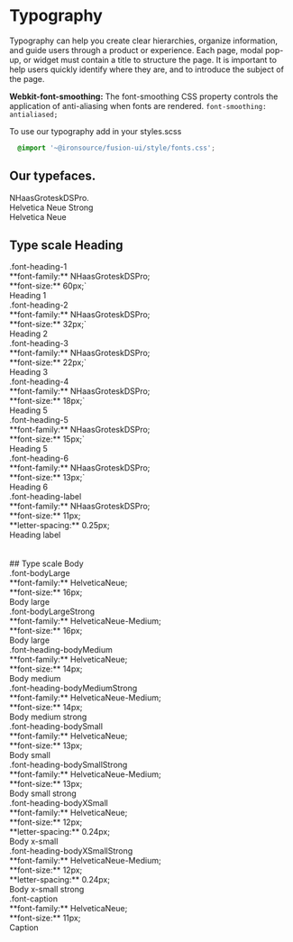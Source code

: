 
<Meta title="V3/Foundation/Typography"/>

# Typography

Typography can help you create clear hierarchies, organize information, and guide users through a product or experience. Each page, modal pop-up, or widget must contain a title to structure the page. It is important to help users quickly identify where they are, and to introduce the subject of the page.

**Webkit-font-smoothing:**
The font-smoothing CSS property controls the application of anti-aliasing when fonts are rendered.
`font-smoothing: antialiased;`

To use our typography add in your styles.scss
```css
  @import '~@ironsource/fusion-ui/style/fonts.css';
```


## Our typefaces.
<div class="sb-unstyled">
    <div class="font-heading-4" style={{color: '#0d148c', lineHeight: '40px'}}>NHaasGroteskDSPro.</div>
    <div class="font-bodyLargeStrong" style={{'font-size': 18, color: '#0d148c', lineHeight: '40px'}}>Helvetica Neue Strong</div>
    <div class="font-bodyLarge" style={{'font-size': 18, color: '#0d148c', lineHeight: '40px'}}>Helvetica Neue</div>
</div>

## Type scale Heading
<div class="sb-unstyled">
    <div class="row fu-typeface-row">
        <div class="col-6 col-sm-5">
            <div class="fu-css-class-name">.font-heading-1</div>
            <div class="font-bodyMedium">**font-family:** NHaasGroteskDSPro;</div>
            <div class="font-bodyMedium">**font-size:** 60px;`</div>
        </div>
        <div class="col-6 col-sm-6 fu-font-example font-heading-1">Heading 1</div>
    </div>
    <div class="row fu-typeface-row">
        <div class="col-6 col-sm-5">
            <div class="fu-css-class-name">.font-heading-2</div>
            <div class="font-bodyMedium">**font-family:** NHaasGroteskDSPro;</div>
            <div class="font-bodyMedium">**font-size:** 32px;`</div>
        </div>
        <div class="col-6 col-sm-6 fu-font-example font-heading-2">Heading 2</div>
    </div>
    <div class="row fu-typeface-row">
        <div class="col-6 col-sm-5">
            <div class="fu-css-class-name">.font-heading-3</div>
            <div class="font-bodyMedium">**font-family:** NHaasGroteskDSPro;</div>
            <div class="font-bodyMedium">**font-size:** 22px;`</div>
        </div>
        <div class="col-6 col-sm-6 fu-font-example font-heading-3">Heading 3</div>
    </div>
    <div class="row fu-typeface-row">
        <div class="col-6 col-sm-5">
            <div class="fu-css-class-name">.font-heading-4</div>
            <div class="font-bodyMedium">**font-family:** NHaasGroteskDSPro;</div>
            <div class="font-bodyMedium">**font-size:** 18px;`</div>
        </div>
        <div class="col-6 col-sm-6 fu-font-example font-heading-4">Heading 5</div>
    </div>
    <div class="row fu-typeface-row">
        <div class="col-6 col-sm-5">
            <div class="fu-css-class-name">.font-heading-5</div>
            <div class="font-bodyMedium">**font-family:** NHaasGroteskDSPro;</div>
            <div class="font-bodyMedium">**font-size:** 15px;`</div>
        </div>
        <div class="col-6 col-sm-6 fu-font-example font-heading-5">Heading 5</div>
    </div>
    <div class="row fu-typeface-row">
        <div class="col-6 col-sm-5">
            <div class="fu-css-class-name">.font-heading-6</div>
            <div class="font-bodyMedium">**font-family:** NHaasGroteskDSPro;</div>
            <div class="font-bodyMedium">**font-size:** 13px;`</div>
        </div>
        <div class="col-6 col-sm-6 fu-font-example font-heading-6">Heading 6</div>
    </div>
    <div class="row fu-typeface-row">
        <div class="col-6 col-sm-5">
            <div class="fu-css-class-name">.font-heading-label</div>
            <div class="font-bodyMedium">**font-family:** NHaasGroteskDSPro;</div>
            <div class="font-bodyMedium">**font-size:** 11px;</div>
            <div class="font-bodyMedium">**letter-spacing:** 0.25px;</div>
        </div>
        <div class="col-6 col-sm-6 fu-font-example font-heading-label">Heading label</div>
    </div>
    <br/>
    <br/>
    ## Type scale Body
    <div class="row fu-typeface-row">
        <div class="col-6 col-sm-5">
            <div class="fu-css-class-name">.font-bodyLarge</div>
            <div class="font-bodyMedium">**font-family:** HelveticaNeue;</div>
            <div class="font-bodyMedium">**font-size:** 16px;</div>
        </div>
        <div class="col-6 col-sm-6 fu-font-example font-bodyLarge">Body large</div>
    </div>
    <div class="row fu-typeface-row">
        <div class="col-6 col-sm-5">
            <div class="fu-css-class-name">.font-bodyLargeStrong</div>
            <div class="font-bodyMedium">**font-family:** HelveticaNeue-Medium;</div>
            <div class="font-bodyMedium">**font-size:** 16px;</div>
        </div>
        <div class="col-6 col-sm-6 fu-font-example font-bodyLargeStrong">Body large</div>
    </div>
    <div class="row fu-typeface-row">
        <div class="col-6 col-sm-5">
            <div class="fu-css-class-name">.font-heading-bodyMedium</div>
            <div class="font-bodyMedium">**font-family:** HelveticaNeue;</div>
            <div class="font-bodyMedium">**font-size:** 14px;</div>
        </div>
        <div class="col-6 col-sm-6 fu-font-example font-bodyMedium">Body medium</div>
    </div>
    <div class="row fu-typeface-row">
        <div class="col-6 col-sm-5">
            <div class="fu-css-class-name">.font-heading-bodyMediumStrong</div>
            <div class="font-bodyMedium">**font-family:** HelveticaNeue-Medium;</div>
            <div class="font-bodyMedium">**font-size:** 14px;</div>
        </div>
        <div class="col-6 col-sm-6 fu-font-example font-bodyMediumStrong">Body medium strong</div>
    </div>
    <div class="row fu-typeface-row">
        <div class="col-6 col-sm-5">
            <div class="fu-css-class-name">.font-heading-bodySmall</div>
            <div class="font-bodyMedium">**font-family:** HelveticaNeue;</div>
            <div class="font-bodyMedium">**font-size:** 13px;</div>
        </div>
        <div class="col-6 col-sm-6 fu-font-example font-bodySmall">Body small</div>
    </div>
    <div class="row fu-typeface-row">
        <div class="col-6 col-sm-5">
            <div class="fu-css-class-name">.font-heading-bodySmallStrong</div>
            <div class="font-bodyMedium">**font-family:** HelveticaNeue-Medium;</div>
            <div class="font-bodyMedium">**font-size:** 13px;</div>
        </div>
        <div class="col-6 col-sm-6 fu-font-example font-bodySmallStrong">Body small strong</div>
    </div>
    <div class="row fu-typeface-row">
        <div class="col-6 col-sm-5">
            <div class="fu-css-class-name">.font-heading-bodyXSmall</div>
            <div class="font-bodyMedium">**font-family:** HelveticaNeue;</div>
            <div class="font-bodyMedium">**font-size:** 12px;</div>
            <div class="font-bodyMedium">**letter-spacing:** 0.24px;</div>
        </div>
        <div class="col-6 col-sm-6 fu-font-example font-bodyXSmall">Body x-small</div>
    </div>
    <div class="row fu-typeface-row">
        <div class="col-6 col-sm-5">
            <div class="fu-css-class-name">.font-heading-bodyXSmallStrong</div>
            <div class="font-bodyMedium">**font-family:** HelveticaNeue-Medium;</div>
            <div class="font-bodyMedium">**font-size:** 12px;</div>
            <div class="font-bodyMedium">**letter-spacing:** 0.24px;</div>
        </div>
        <div class="col-6 col-sm-6 fu-font-example font-bodyXSmallStrong">Body x-small strong</div>
    </div>
    <div class="row fu-typeface-row">
        <div class="col-6 col-sm-5">
            <div class="fu-css-class-name">.font-caption</div>
            <div class="font-bodyMedium">**font-family:** HelveticaNeue;</div>
            <div class="font-bodyMedium">**font-size:** 11px;</div>
        </div>
        <div class="col-6 col-sm-6 fu-font-example font-caption">Caption</div>
    </div>
</div>

